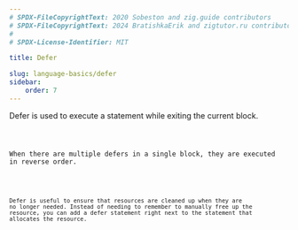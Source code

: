 ```yaml
---
# SPDX-FileCopyrightText: 2020 Sobeston and zig.guide contributors
# SPDX-FileCopyrightText: 2024 BratishkaErik and zigtutor.ru contributors
#
# SPDX-License-Identifier: MIT

title: Defer

slug: language-basics/defer
sidebar:
    order: 7
---
```




Defer is used to execute a statement while exiting the current block.

<Code code={Defer} collapse="1-2" lang="zig"/>

When there are multiple defers in a single block, they are executed in reverse
order.

<Code code={DeferMulti} collapse="1-2" lang="zig"/>

Defer is useful to ensure that resources are cleaned up when they are no longer needed.
Instead of needing to remember to manually free up the resource,
you can add a defer statement right next to the statement that allocates the resource.
